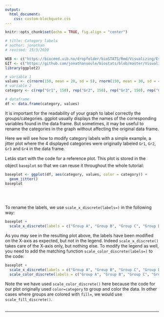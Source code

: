 ```yaml
---
output:
  html_document:
    css: custom-blockquote.css
--- 
```


```r
knitr::opts_chunk$set(echo = TRUE, fig.align = "center")

# title: Category labels
# author: jonathan
# revised: 15/3/2020

WEB <- c("https://bioceed.uib.no/dropfolder/bioSTATS/Rmd/Visualizing/Essential/category-labels.html")
GIT <- c("https://github.com/jonathansoule/biostats/blob/master/Visualizing/Essential/category-labels.Rmd")
library(ggplot2)

# variable 1
values <- c(rnorm(150, mean = 20, sd = 5), rnorm(150, mean = 30, sd = 4), rnorm(150, mean = 15, 3), rnorm(150, mean = 40, sd = 5))
# variable 2
category <- c(rep("Gr1", 150), rep("Gr2", 150), rep("Gr3", 150), rep("Gr4", 150))

# dataframe
df <- data.frame(category, values)
```
It is important for the readability of your graph to label correctly the groups/categories. ggplot usually displays the names of the corresponding variables found in the data frame. But sometimes, it may be useful to rename the categories in the graph without affecting the original data frame.

Here we will see how to modify category labels with a simple example, a jitter plot where the 4 displayed categories were originally labeled `Gr1`, `Gr2`, `Gr3` and `Gr4` in the data frame. 

Letâs start with the code for a reference plot. This plot is stored in the object `baseplot` so that we can reuse it throughout the whole tutorial:
```r
baseplot <- ggplot(df, aes(category, values, color = category)) +
  geom_jitter()
baseplot
```
<br/><br/>

To rename the labels, we use `scale_x_discrete(labels=)` in the following way:
```r
baseplot +
  scale_x_discrete(labels = c("Group A", "Group B", "Group C", "Group D"))
```

As you may see in the resulting plot above, the labels have been modified on the X-axis as expected, but not in the legend. Indeed `scale_x_discrete()` takes care of the X-axis only, but nothing else. To modify the legend as well, you need to add the matching function `scale_color_discrete(labels=)` to the code:
```r
baseplot +
  scale_x_discrete(labels = c("Group A", "Group B", "Group C", "Group D")) +
  scale_color_discrete(labels = c("Group A", "Group B", "Group C", "Group D"))
```


Note the we have used `scale_color_discrete()` here because the code for our plot originally used `color=category` to group and color the data. In other cases where groups are colored with `fill=`, we would use `scale_fill_discrete()`.
<br/><br/>


***
<!-- UNCOMMENT TO ACTIVATE
Get the Rmarkdown file corresponding to this page on [GitHub](`r GIT`){target="_blank"}.
-->
